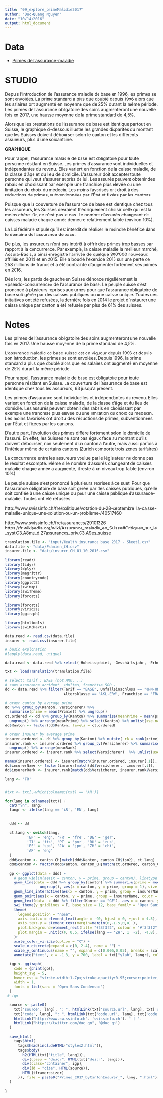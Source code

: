 ```yaml
---
title: "09_explore_primeMaladie2017"
author: "Duc-Quang Nguyen"
date: "10/14/2016"
output: html_document
---
```


# Data

* [Primes de l’assurance-maladie](https://opendata.swiss/fr/dataset/health-insurance-premiums)

# STUDIO

Depuis l'introduction de l’assurance maladie de base en 1996, les primes se sont envolées. La prime standard a plus que doublé depuis 1996 alors que les salaires ont augmenté en moyenne que de 25% durant la même période. Les primes de l’assurance obligatoire des soins augmenteront une nouvelle fois en 2017, une hausse moyenne de la prime standard de 4,5%. 

Alors que les prestations de l’assurance de base est identique partout en Suisse, le graphique ci-dessous illustre les grandes disparités du montant que les Suisses doivent débourser selon le canton et les différents assureurs, plus d'une soixantaine.

**GRAPHIQUE**

Pour rappel, l’assurance maladie de base est obligatoire pour toute personne résidant en Suisse. Les primes d’assurance sont individuelles et indépendantes du revenu. Elles varient en fonction de la caisse maladie, de la classe d'âge et du lieu de domicile. L’assureur doit accepter toute personne qui veut s’assurer auprès de lui. Les assurés peuvent obtenir des rabais en choisissant par exemple une franchise plus élevée ou une limitation du choix du médecin. Les moins favorisés ont droit à des réductions de primes, subventionnées par l'État et fixées par les cantons. 

Puisque que la couverture de l’assurance de base est identique chez tous les assureurs, les Suisses devraient théoriquement choisir celle qui est la moins chère. Or, ce n’est pas le cas. Le nombre d’assurés changeant de caisses maladie chaque année demeure relativement faible (environ 10%).

La Loi fédérale stipule qu'il est interdit de réaliser le moindre bénéfice dans le domaine de l’assurance de base. 

De plus, les assureurs n’ont pas intérêt à offrir des primes trop basses par rapport à la concurrence. Par exemple, la caisse maladie la meilleur marché, Assura-Basis, a ainsi enregistré l’arrivée de quelque 300'000 nouveaux affiliés en 2014 et en 2015. Elle a bouclé l’exercice 2015 sur une perte de 258 millions de francs et a été contrainte d’augmenter fortement ses primes en 2016.

Dès lors, les partis de gauche en Suisse dénonce régulièrement la «pseudo-concurrence» de l'assurance de base. Le peuple suisse s'est prononcé à plusieurs reprises aux urnes pour que l’assurance obligatoire de base soit gérée par des caisses publiques ou une caisse unique. Toutes ces initaitives ont été refusées, la dernière fois en 2014 le projet d'instaurer une caisse unique par canton a été refusée par plus de 61% des suisses. 





# Notes


Les primes de l’assurance obligatoire des soins augmenteront une nouvelle fois en 2017. Une hausse moyenne de la prime standard de 4,5%. 

L’assurance maladie de base suisse est en vigueur depuis 1996 et depuis son introduction, les primes se sont envolées. Depuis 1996, la prime standard a plus que doublé alors que les salaires ont augmenté en moyenne de 25% durant la même période.

Pour rappel, l’assurance maladie de base est obligatoire pour toute personne résidant en Suisse. La couverture de l’assurance de base est identique chez tous les assureurs, 63 jusqu'à présent. 


Les primes d’assurance sont individuelles et indépendantes du revenu. Elles varient en fonction de la caisse maladie, de la classe d'âge et du lieu de domicile. Les assurés peuvent obtenir des rabais en choisissant par exemple une franchise plus élevée ou une limitation du choix du médecin. Les moins favorisés ont droit à des réductions de primes, subventionnées par l'État et fixées par les cantons. 

D’autre part, l’évolution des primes diffère fortement selon le domicile de l’assuré. En effet, les Suisses ne sont pas égaux face au montant qu’ils doivent débourser, non seulement d’un canton à l’autre, mais aussi parfois à l’intérieur même de certains cantons (Zurich comporte trois zones tarifaires) 


La concurrence entre les assureurs voulue par le législateur ne donne pas le résultat escompté. Même si le nombre d’assurés changeant de caisses maladie chaque année a augmenté, il reste à un niveau trop faible (environ 10%).

Le peuple suisse s'est prononcé à plusieurs reprises à ce suet. Pour que l’assurance obligatoire de base soit gérée par des caisses publiques, qu’elle soit confiée à une caisse unique ou pour une caisse publique d'assurance-maladie. Toutes ont été refusées 

http://www.swissinfo.ch/fre/politique/votation-du-28-septembre_la-caisse-maladie-unique--une-solution-ou-un-problème-/40517460

http://www.swissinfo.ch/fre/assurances/29101326
https://fr.wikipedia.org/wiki/Assurance_maladie_en_Suisse#Critiques_sur_le_syst.C3.A8me_d.27assurances_priv.C3.A9es_suisse

```r


translation.file <- "input/Health insurance base 2017 - Sheet1.csv"
data.file <- "data/Prämien_CH.csv"
insurer.file <- "data/insurer_CH_01_10_2016.csv"

library(readr)
library(tidyr)
library(dplyr)
library(magrittr)
library(countrycode)
library(ggplot2)
library(swiMap)
library(swiTheme)
library(forcats)

library(forcats)
library(viridis)
library(ggiraph)

library(htmltools)
library(swiRcharts)
```

```r
data.read <- read.csv(data.file)
insurer <- read.csv(insurer.file)

# basic exploration
#lapply(data.read, unique)

data.read <- data.read %>% select(-Hoheitsgebiet, -Geschäftsjahr, -Erhebungsjahr)

txt <- loadTranslation(translation.file)

```

```r
# select: tarif : BASE (not HMO, ..)
# sans assurance accident, adultes, franchise 500.-
dd <- data.read %>% filter(Tarif == "BASE", Unfalleinschluss == "OHN-UNF", 
                           Altersklasse == 'AKL-ERW', Franchise == 'FRA-500', Kanton != "ZE")

# order canton by average prime 
dd %<>% group_by(Kanton, Versicherer) %>% 
  summarise(prime = mean(Prämie)) %>% ungroup()
ct.ordered <- dd %>% group_by(Kanton) %>% summarise(meanPrime = mean(prime)) %>% 
  ungroup() %>% arrange(meanPrime) %>% select(Kanton) %>% unlist(use.names = F) %>% as.character()
dd$Kanton <- factor(dd$Kanton, levels = ct.ordered)

# order insurer by average prime
insurer.ordered <- dd %>% group_by(Kanton) %>% mutate( rk = rank(prime)) %>% ungroup()
insurer.rank <- insurer.ordered %>% group_by(Versicherer) %>% summarise(meanRank = mean(rk)) %>% 
  ungroup() %>% arrange(meanRank)
insurer.ordered <- insurer.rank %>% select(Versicherer)  %>% unlist(use.names = F)

names(insurer.ordered) <- insurer[match(insurer.ordered, insurer[,1]), 'shortName']
dd$insurerName <- factor(insurer[match(dd$Versicherer,  insurer[,1]), 'shortName'], levels = names(insurer.ordered))
dd$insurerRank <- insurer.rank[match(dd$Versicherer, insurer.rank$Versicherer), 'meanRank'] %>% unlist(use.names = F)
```


```r
lang <- 'FR'


#txt <- txt[,-which(colnames(txt) == 'AR')]

for(lang in colnames(txt)) {
  cat("\n", lang)
  langr <- ifelse(lang == 'AR', 'EN', lang)
  
  
  ddd <- dd
  
  ct.lang <- switch(lang,
          'EN' = 'eng', 'FR' = 'fre', 'DE' = 'ger',	
          'IT' = 'ita', 'PT' = 'por', 'RU' = 'rus', 
          'ES' = 'spa', 'JA' = 'jpn', 'ZH' = 'chi',
          'AR' = 'eng'
  )
  ddd$canton <- canton_CH[match(ddd$Kanton, canton_CH$iso2), ct.lang]
  ddd$canton <- factor(ddd$canton, canton_CH[match(ct.ordered, canton_CH$iso2), ct.lang])
  
  gp <- ggplot(data = ddd) + 
    # geom_violin(aes(x = canton, y = prime, group = canton), linetype = "blank", fill = "#e5dbcd", alpha = 0.6) + 
    geom_line(data = ddd %>% group_by(canton) %>% summarise(prime = median(prime)) %>% 
                ungroup(), aes(x = canton, y = prime, group = 1), size = 0.5, alpha = 0.9, colour = "darkgrey") + 
    geom_line_interactive(aes(x = canton, y = prime, group = insurerName, color = insurerRank, tooltip = insurerName, data_id = insurerName), size = 0.15, alpha = 0.25) + 
    geom_point(aes(x = canton, y = prime, group = insurerName, color = insurerRank), size = 0.8, alpha = 0.6, shape = 18) + 
    geom_text(data  = ddd %>% filter(Kanton == "GE"), aes(x = canton, y = prime, label = insurerName), nudge_y = -1, nudge_x = 0.35, hjust = 0, size = 2, family = "Open Sans Condensed", check_overlap = T, colour = "#330033") +
    swi_theme(y_gridlines = F, base_size = 12, base_family = "Open Sans Condensed") + 
    theme(
      legend.position = "none", 
      axis.text.x = element_text(angle = -90, hjust = 0, vjust = 0.5), 
      axis.text.y = element_text(margin=margin(0,-1.5,0,0) ),
      plot.background=element_rect(fill= "#f3f3f2", colour = "#f3f3f2"),
      plot.margin = unit(c(0, 0.5, ifelse(lang == 'ZH', 1, -2), -0.8), "lines")
    )+
    scale_color_viridis(option = "C") +
    scale_x_discrete(expand = c(0, 2.4), name = "") +
    scale_y_continuous(name = "", expand = c(0.005,0.05), breaks = scales::pretty_breaks(n =5)) +
    annotate("text", x = -1.3, y = 700, label = txt["ylab", langr], colour = "#2b2b2b", hjust = 0)
  
  igp <- ggiraph(
    code = {print(gp)}, 
    height_svg = 5,
    hover_css = "stroke-width:1.7px;stroke-opacity:0.95;cursor:pointer;",  
    width = 1,
    fonts = list(sans = "Open Sans Condensed")
  )
 # igp
  
  source <- paste0(
    txt['source', lang], ": ", htmlLink(txt['source.url', lang], txt['source.name', lang]), " | ",
    txt['code', lang], ": ", htmlLink(txt['code.url', lang], txt['code.name', lang]), " | ",
    htmlLink("http://www.swissinfo.ch", 'swissinfo.ch'), " | ",
    htmlLink("https://twitter.com/duc_qn", '@duc_qn')    
  )
  
  save_html(
    tags$html(
      tags$head(includeHTML("styles2.html")),
      tags$body(    
        h2(HTML(txt["title", lang])),
        div(class = "descr", HTML(txt["descr", lang])),
        div(class="container", igp),
        div(id = "cite", HTML(source)),
        HTML(iframeresizer)  
      )), file = paste0("Primes_2017_byCantonInsurer_", lang, ".html"), libdir = "js", background = "#f3f3f2"
  )
  
}

```